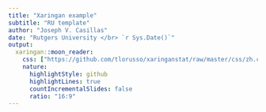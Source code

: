 ```yaml
---
title: "Xaringan example"
subtitle: "RU template"
author: "Joseph V. Casillas"
date: "Rutgers University </br> `r Sys.Date()`"
output:
  xaringan::moon_reader:
    css: ["https://github.com/tlorusso/xaringanstat/raw/master/css/zh.css"]
    nature:
      highlightStyle: github
      highlightLines: true
      countIncrementalSlides: false
      ratio: "16:9"
---
```



